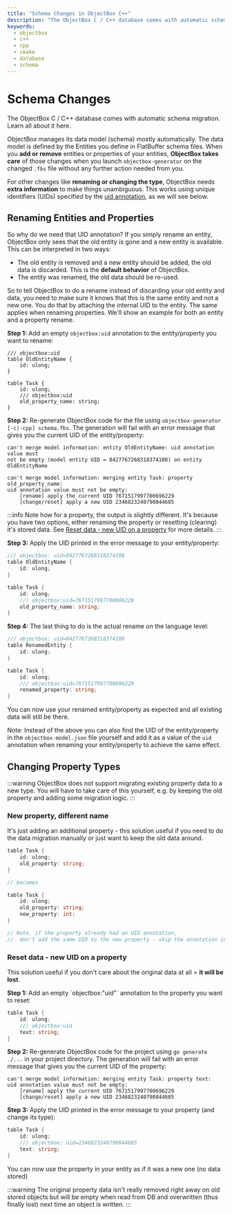 ```yaml
---
title: "Schema Changes in ObjectBox C++"
description: "The ObjectBox C / C++ database comes with automatic schema migration. Learn all about it here."
keywords:
  - objectbox
  - c++
  - cpp
  - cmake
  - database
  - schema
---
```








<TechnicalArticleSchema
  headline="Schema Changes in ObjectBox C++"
  description="The ObjectBox C / C++ database comes with automatic schema migration. Learn all about it here."
  url="https://cpp.objectbox.io/schema-changes"
  datePublished="2025-07-21"
  dateModified="2025-07-21"
/>

# Schema Changes

The ObjectBox C / C++ database comes with automatic schema migration. Learn all about it here.


ObjectBox manages its data model (schema) mostly automatically. The data model is defined by the Entities you define in FlatBuffer schema files. When you **add or remove** entities or properties of your entities, **ObjectBox takes care** of those changes when you launch `objectbox-generator` on the changed `.fbs` file without any further action needed from you.

For other changes like **renaming or changing the type**, ObjectBox needs **extra information** to make things unambiguous. This works using unique identifiers (UIDs) specified by the [uid annotation](entity-annotations#supported-annotations), as we will see below.

## Renaming Entities and Properties <a href="#renaming-entities-and-properties" id="renaming-entities-and-properties"></a>

So why do we need that UID annotation? If you simply rename an entity, ObjectBox only sees that the old entity is gone and a new entity is available. This can be interpreted in two ways:

* The old entity is removed and a new entity should be added, the old data is discarded. This is the **default behavior** of ObjectBox.
* The entity was renamed, the old data should be re-used.

So to tell ObjectBox to do a rename instead of discarding your old entity and data, you need to make sure it knows that this is the same entity and not a new one. You do that by attaching the internal UID to the entity. The same applies when renaming properties. We'll show an example for both an entity and a property rename.

&#x20;**Step 1:** Add an empty `objectbox:uid` annotation to the entity/property you want to rename:

```fbs title="schema.fbs"
/// objectbox:uid
table OldEntityName {
    id: ulong;
}

table Task {
    id: ulong;
    /// objectbox:uid
    old_property_name: string;
}
```

&#x20;**Step 2:** Re-generate ObjectBox code for the file using `objectbox-generator [-c|-cpp] schema.fbs`. The generation will fail with an error message that gives you the current UID of the entity/property:

```text title="output for empty uid annotation on an entity"
can't merge model information: entity OldEntityName: uid annotation value must 
not be empty (model entity UID = 8427767268318374108) on entity OldEntityName
```

```text title="output for empty uid annotation on a property"
can't merge model information: merging entity Task: property old_property_name: 
uid annotation value must not be empty:
    [rename] apply the current UID 7671517997700696229
    [change/reset] apply a new UID 2346823240790844685
```

:::info
Note how for a property, the output is slightly different. It's because you have two options, either renaming the property or resetting (clearing) it's stored data. See [Reset data - new UID on a property](schema-changes#reset-data-new-uid-on-a-property) for more details.
:::

&#x20;**Step 3:** Apply the UID printed in the error message to your entity/property:

```go
/// objectbox: uid=8427767268318374108
table OldEntityName {
    id: ulong;
}

table Task {
    id: ulong;
    /// objectbox:uid=7671517997700696229
    old_property_name: string;
}
```

&#x20;**Step 4:** The last thing to do is the actual rename on the language level:

```go
/// objectbox: uid=8427767268318374108
table RenamedEntity {
    id: ulong;
}

table Task {
    id: ulong;
    /// objectbox:uid=7671517997700696229
    renamed_property: string;
}
```

&#x20;You can now use your renamed entity/property as expected and all existing data will still be there.

Note: Instead of the above you can also find the UID of the entity/property in the `objectbox-model.json` file yourself and add it as a value of the `uid` annotation when renaming your entity/property to achieve the same effect.

## Changing Property Types

:::warning
ObjectBox does not support migrating existing property data to a new type. You will have to take care of this yourself, e.g. by keeping the old property and adding some migration logic.
:::

### **N**ew property, different name

It's just adding an additional property - this solution useful if you need to do the data migration manually or just want to keep the old data around.

```go
table Task {
    id: ulong;
    old_property: string;
}

// becomes

table Task {
    id: ulong;
    old_property: string;
    new_property: int;
}

// Note, if the property already had an UID annotation, 
//  don't add the same UID to the new property - skip the annotation instead.
```

### **Reset data - new UID on a property**

This solution useful if you don't care about the original data at all = **it will be lost**.

&#x20;**Step 1:** Add an empty \`objectbox:"uid"\` annotation to the property you want to reset:

```go
table Task {
    id: ulong;
    /// objectbox:uid
    text: string;
}
```

&#x20;**Step 2:** Re-generate ObjectBox code for the project using `go generate ./...` in your project directory. The generation will fail with an error message that gives you the current UID of the property:

```
can't merge model information: merging entity Task: property text: 
uid annotation value must not be empty:
    [rename] apply the current UID 7671517997700696229
    [change/reset] apply a new UID 2346823240790844685
```

&#x20;**Step 3:** Apply the UID printed in the error message to your property (and change its type):

```go
table Task {
    id: ulong;
    /// objectbox: uid=2346823240790844685
    text: string;
}
```

You can now use the property in your entity as if it was a new one (no data stored)

:::warning
The original property data isn't really removed right away on old stored objects but will be empty when read from DB and overwritten (thus finally lost) next time an object is written.
:::